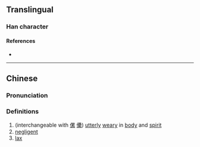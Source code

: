{{character info}}
==Translingual==

===Han character===
{{Han char|rn=9|rad=人|as=12|sn=14|four=23293|canj=OIIF|ids=⿰亻絫}}

====References====
* {{Han ref|kx=0118.051|hdz=10223.040|uh=348D|ud=13453}}

----

==Chinese==
{{zh-forms}}

===Pronunciation===
{{zh-pron
|m=léi,lěi
|c=leoi5
|mc=
|oc=
|ma=
|cat=a
}}

===Definitions===
{{zh-hanzi}}

# (interchangeable with [[傫]] [[儽]]) [[utterly]] [[weary]] in [[body]] and [[spirit]]
# [[negligent]]
# [[lax]]